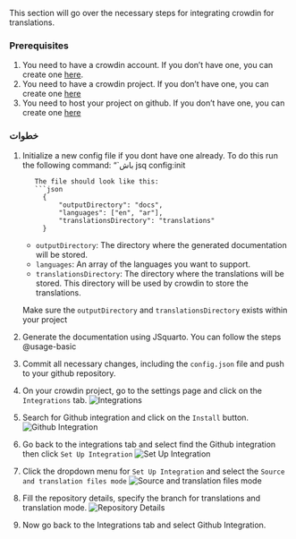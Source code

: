 
This section will go over the necessary steps for integrating crowdin for translations.

### Prerequisites
1. You need to have a crowdin account. If you don't have one, you can create one [here](https://crowdin.com/).
2. You need to have a crowdin project. If you don't have one, you can create one [here](https://crowdin.com/project/create)
3. You need to host your project on github. If you don't have one, you can create one [here](https://github.com)

### خطوات
1. Initialize a new config file if you dont have one already. 
   To do this run the following command:
   “`باش
   jsq config:init
   ```
   The file should look like this:
   ```json
        {
            "outputDirectory": "docs",
            "languages": ["en", "ar"],
            "translationsDirectory": "translations"
        }
    ```
    
    - `outputDirectory`: The directory where the generated documentation will be stored.
    - `languages`: An array of the languages you want to support.
    - `translationsDirectory`: The directory where the translations will be stored. This directory will be used by crowdin to store the translations.
    
    Make sure the `outputDirectory` and `translationsDirectory` exists within your project
2. Generate the documentation using JSquarto. You can follow the steps @usage-basic
3. Commit all necessary changes, including the `config.json` file and push to your github repository.
4. On your crowdin project, go to the settings page and click on the `Integrations` tab.
   ![Integrations](../images/open_integrations_tab.png){fig-align='center'}
5. Search for Github integration and click on the `Install` button.
   ![Github Integration](../images/search_github_integration.png){fig-align='center'}
6. Go back to the integrations tab and select find the Github integration then click `Set Up Integration`
   ![Set Up Integration](../images/open_integrations_tab.png){fig-align='center'}
7. Click the dropdown menu for `Set Up Integration` and select the `Source and translation files mode`
   ![Source and translation files mode](../images/source_translation_mode.png){fig-align='center'}
8. Fill the repository details, specify the branch for translations and translation mode.
   ![Repository Details](../images/select_github_repo.png){fig-align='center'}
9. Now go back to the Integrations tab and select Github Integration.
